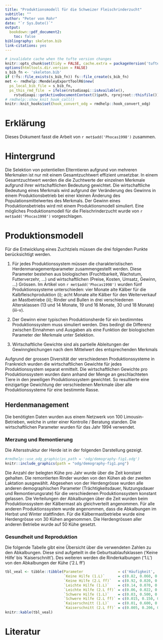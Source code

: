 ```yaml
---
title: "Produktionsmodell für die Schweizer Fleischrinderzucht"
subtitle: ""
author: "Peter von Rohr"
date: "`r Sys.Date()`"
output: 
  bookdown::pdf_document2:
    toc: false
bibliography: skeleton.bib
link-citations: yes
---
```


```r
# invalidate cache when the tufte version changes
knitr::opts_chunk$set(tidy = FALSE, cache.extra = packageVersion('tufte'))
options(htmltools.dir.version = FALSE)
s_bib_fn <- 'skeleton.bib'
if (!fs::file_exists(s_bib_fn)) fs::file_create(s_bib_fn)
met <- rmdhelp::MendeleyExportToolR6$new(
  ps_local_bib_file = s_bib_fn,
  ps_this_rmd_file  = ifelse(rstudioapi::isAvailable(),
    rstudioapi::getActiveDocumentContext()$path, rprojroot::thisfile()))
# rmdhelp::show_knit_hook_call()
knitr::knit_hooks$set(hook_convert_odg = rmdhelp::hook_convert_odg)
```

# Erklärung
Dieses Dokument fasst die Arbeit von `r met$add('Phocas1998')` zusammen. 


# Hintergrund
Die Selektion von potentiellen Elterntieren aufgrund von mehreren Merkmalen ist nur mit einem Gesamtzuchtwert effizient umsetzbar. In einem Gesamtzuchtwert werden die die Zuchtwerte der einzelnen Merkmale aufgrund ihrer wirtschaftlichen Bedeutung gewichtet. Die wirtschaftliche Bedeutung eines Merkmals wird aufgrund der Veränderung des Gewinns in einem Produktionsbetrieb bei einer kleinen Änderung des Populationsmittelwertes des Merkmals. Der Gewinn eines Produktionsbetriebs wird mit einem Produktionsmodell simuliert. Eine mögliches Produktionsmodell für die Fleischrinderzucht wurde von `r met$add('Phocas1998')` vorgeschlagen.


# Produktionsmodell
Für die Entwicklung eines Zuchtziels müssen die drei folgenden Punkte berücksichtigt werden.

1. Für jedes Produktionssystem müssen die charakteristischen Herdenmanagementparameter zusammengestellt werden. Diese Parameter bestehen aus biologischen  (Fruchtbarkeit, Wachstum, Futterverzehr, ...) und wirtschaftlichen (Preise, Kosten, Umsatz, Gewinn, ...) Grössen. Im Artikel von `r met$add('Phocas1998')` wurden fünf Produktionssysteme unterschieden: vier Monate alte Kälber für die Kalbfleischproduktion (i); acht Monate alte Kälber für den Weiterverkauf an Mastbetriebe (ii); Rinder und Bullen in drei verschiedenen Altersklassen (13 und 14 Monate, 19 und 16 Monate, 30 und 18 Monate)(iii-v). 

2. Der Gewinn einer typischen Produktionsherde für ein bestimmtes Produktionssystem muss simuliert werden. Dies bedingt die Differenz zwischen Einnahmen und Ausgaben als eine Funktion der biologischen Parameter der Merkmale unter Selektion.

3. Wirtschaftliche Gewichte sind als partielle Ableitungen der Gewinngleichungen nach dem Mittelwert des entsprechenden Merkmals

Aufgrund der grossen Diversität der verschiedenen Produktionssysteme in Frankreich wurden die wirtschaftlichen Gewichte für jedes Produktionssystem separat ermittelt. Die wirtschaftlichen Gewichte pro Produktionssystem wurden dann anhand der Menge an geschlachteten Tiere in den jeweiligen Produktionssystem gewichtet. So resultierte eine einzigartige Gewichtung der verschiedenen Merkmale über alle Produktionssysteme für eine bestimmte Rasse.


## Herdenmanagement
Die benötigten Daten wurden aus einem Netzwerk von 100 Limousin-Betrieben, welche in unter einer Kontrolle / Beratung standen. Die wirtschaftlichen Parameter wurden für das Jahr 1994 verwendet. 


### Merzung und Remontierung
Die Altersstruktur der Herde ist in der folgenden Darstellung gezeigt.

```r
#rmdhelp::use_odg_graphic(ps_path = 'odg/demography-fig1.odg')
knitr::include_graphics(path = "odg/demography-fig1.png")
```

Die Anzahl der belegten Kühe pro Jahr wurde über die Zeit konstant gehalten. Die remontierten Rinder wurden von den Kühen ab der zweiten Laktation ausgewählt. Abgesehen von der Herdengrösse wurden alle anderen demographischen Parameter (Trächtigkeitsdauer, Nutzungsdauer und Remontierungsrate) für die verschiedenen Produktionssystem konstant gelassen. Die Verteilungen der Abkalbungen über die Zeit wurden beim Produktionssystem der Kälbermast als gleichverteilt angenommen. Für alle anderen Produktionssystem wurde angenommen, dass die Abkalbungen im Herbst und Winter stattfinden. Für die Kälbermastbetriebe wurde eine Herdengrösse von 30 Kühen angenommen. Die Herdengrössen aller anderen Betriebe wurde auf 50 Kühe gesetzt.


### Gesundheit und Reproduktion
Die folgende Tabelle gibt eine Übersicht über die verwendeten Zahlen zu den Abkalbungen. Diese sind aufgeteilt in die Geburtsablaufsklassen ('Keine Hilfe'  bis 'Kaiserschnitt'). Des weiteren werden die Rinderkalbungen ('1.L') von den Abkalbungen der Kühe ('2.L ff')

```r
tbl_veal <- tibble::tibble(Parameter                = c('Häufigkeit', 'Kälbersterblichkeit bis 48h', 'Abgangsrate', 'Kosten (FF) pro Abkalbung'),
                           `Keine Hilfe (1.L)`      = c(0.82, 0.060, 0.050, 0),
                           `Keine Hilfe (2.L ff)`   = c(0.92, 0.020, 0.147, 0),
                           `Leichte Hilfe (1.L)`    = c(0.14, 0.070, 0.050, 30),
                           `Leichte Hilfe (2.L ff)` = c(0.06, 0.022, 0.147, 30),
                           `Schwere Hilfe (1.L)`    = c(0.03, 0.500, 0.500, 500),
                           `Schwere Hilfe (2.L ff)` = c(0.015, 0.150, 0.500, 500),
                           `Kaiserschnitt (1.L)`    = c(0.01, 0.600, 0.500, 1500),
                           `Kaiserschnitt (2.L ff)` = c(0.005, 0.206, 0.500, 1500))
knitr::kable(tbl_veal)
```



# Literatur 
